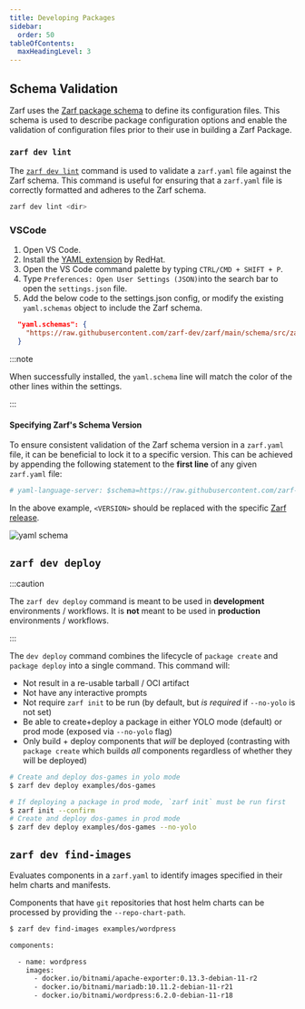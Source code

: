 ```yaml
---
title: Developing Packages
sidebar:
  order: 50
tableOfContents:
  maxHeadingLevel: 3
---
```


## Schema Validation

Zarf uses the [Zarf package schema](https://github.com/zarf-dev/zarf/blob/main/schema/src/zarf_package_v1alpha1.schema.json) to define its configuration files. This schema is used to describe package configuration options and enable the validation of configuration files prior to their use in building a Zarf Package.

### `zarf dev lint`

The [`zarf dev lint`](/commands/zarf_dev_lint) command is used to validate a `zarf.yaml` file against the Zarf schema. This command is useful for ensuring that a `zarf.yaml` file is correctly formatted and adheres to the Zarf schema.

```bash
zarf dev lint <dir>
```

### VSCode

1. Open VS Code.
2. Install the [YAML extension](https://marketplace.visualstudio.com/items?itemName=redhat.vscode-yaml) by RedHat.
3. Open the VS Code command palette by typing `CTRL/CMD + SHIFT + P`.
4. Type `Preferences: Open User Settings (JSON)`into the search bar to open the `settings.json` file.
5. Add the below code to the settings.json config, or modify the existing `yaml.schemas` object to include the Zarf schema.

```json
  "yaml.schemas": {
    "https://raw.githubusercontent.com/zarf-dev/zarf/main/schema/src/zarf_package_v1alpha1.schema.json": "zarf.yaml"
  }
```

:::note

When successfully installed, the `yaml.schema` line will match the color of the other lines within the settings.

:::

#### Specifying Zarf's Schema Version

To ensure consistent validation of the Zarf schema version in a `zarf.yaml` file, it can be beneficial to lock it to a specific version. This can be achieved by appending the following statement to the **first line** of any given `zarf.yaml` file:

```yaml
# yaml-language-server: $schema=https://raw.githubusercontent.com/zarf-dev/zarf/<VERSION>/schema/src/zarf_package_v1alpha1.schema.json
```

In the above example, `<VERSION>` should be replaced with the specific [Zarf release](https://github.com/zarf-dev/zarf/releases).

![yaml schema](https://user-images.githubusercontent.com/92826525/226490465-1e6a56f7-41c4-45bf-923b-5242fa4ab64e.png)

## `zarf dev deploy`

:::caution

The `zarf dev deploy` command is meant to be used in **development** environments / workflows. It is **not** meant to be used in **production** environments / workflows.

:::

The `dev deploy` command combines the lifecycle of `package create` and `package deploy` into a single command. This command will:

- Not result in a re-usable tarball / OCI artifact
- Not have any interactive prompts
- Not require `zarf init` to be run (by default, but _is required_ if `--no-yolo` is not set)
- Be able to create+deploy a package in either YOLO mode (default) or prod mode (exposed via `--no-yolo` flag)
- Only build + deploy components that _will_ be deployed (contrasting with `package create` which builds _all_ components regardless of whether they will be deployed)

```bash
# Create and deploy dos-games in yolo mode
$ zarf dev deploy examples/dos-games
```

```bash
# If deploying a package in prod mode, `zarf init` must be run first
$ zarf init --confirm
# Create and deploy dos-games in prod mode
$ zarf dev deploy examples/dos-games --no-yolo
```

## `zarf dev find-images`

Evaluates components in a `zarf.yaml` to identify images specified in their helm charts and manifests.

Components that have `git` repositories that host helm charts can be processed by providing the `--repo-chart-path`.

```bash
$ zarf dev find-images examples/wordpress

components:

  - name: wordpress
    images:
      - docker.io/bitnami/apache-exporter:0.13.3-debian-11-r2
      - docker.io/bitnami/mariadb:10.11.2-debian-11-r21
      - docker.io/bitnami/wordpress:6.2.0-debian-11-r18
```
